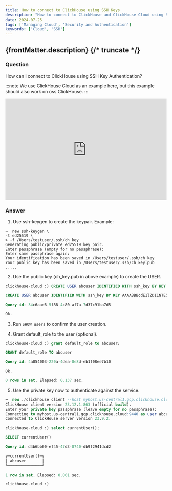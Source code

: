 ```yaml
---
title: How to connect to ClickHouse using SSH Keys
description: "How to connect to ClickHouse and ClickHouse Cloud using SSH Keys"
date: 2024-07-25
tags: ['Managing Cloud', 'Security and Authentication']
keywords: ['Cloud', 'SSH']
---
```


{frontMatter.description}
{/* truncate */}
---

### Question

How can I connect to ClickHouse using SSH Key Authentication?

:::note
We use ClickHouse Cloud as an example here, but this example should also work on oss ClickHouse.
:::

<iframe width="100%" height="315" src="https://www.youtube.com/embed/Rhe-kUyrFUE?si=JgcAusW1TcEyRqPr" title="YouTube video player" frameborder="0" allow="accelerometer; autoplay; clipboard-write; encrypted-media; gyroscope; picture-in-picture; web-share" referrerpolicy="strict-origin-when-cross-origin" allowfullscreen></iframe>

### Answer

1) Use ssh-keygen to create the keypair. Example: 

```
➜  new ssh-keygen \
-t ed25519 \
> -f /Users/testuser/.ssh/ch_key
Generating public/private ed25519 key pair.
Enter passphrase (empty for no passphrase):
Enter same passphrase again:
Your identification has been saved in /Users/testuser/.ssh/ch_key
Your public key has been saved in /Users/testuser/.ssh/ch_key.pub
.....
```

2) Use the public key (ch_key.pub in above example) to create the USER.

```sql
clickhouse-cloud :) CREATE USER abcuser IDENTIFIED WITH ssh_key BY KEY 'AAAABBBcdE1lZDI1NTE5AAAAIISdl4CrGM8mckXBUXLjL3ef9XwnycDWEvBPu3toB40m' TYPE 'ssh-ed25519';

CREATE USER abcuser IDENTIFIED WITH ssh_key BY KEY AAAABBBcdE1lZDI1NTE5AAAAIISdl4CrGM8mckXBUXLjL3ef9XwnycDWEvBPu3toB40m TYPE `ssh-ed25519`

Query id: 34c6aad6-5f88-4c80-af7a-7d37c91ba7d5

Ok.
```


3) Run `SHOW users` to confirm the user creation. 

4) Grant default_role to the user (optional).

```sql
clickhouse-cloud :) grant default_role to abcuser;

GRANT default_role TO abcuser

Query id: 4a054003-220a-4dea-8e8d-eb1f08ee7b10

Ok.

0 rows in set. Elapsed: 0.137 sec.
```

5) Use the private key now to authenticate against the service.

```sql
➜  new ./clickhouse client --host myhost.us-central1.gcp.clickhouse.cloud --secure --user abcuser --ssh-key-file '/Users/testuser/.ssh/ch_key'
ClickHouse client version 23.12.1.863 (official build).
Enter your private key passphrase (leave empty for no passphrase):
Connecting to myhost.us-central1.gcp.clickhouse.cloud:9440 as user abcuser.
Connected to ClickHouse server version 23.9.2.

clickhouse-cloud :) select currentUser();

SELECT currentUser()

Query id: d4b6bb60-ef45-47d3-8740-db9f2941dcd2

┌─currentUser()─┐
│ abcuser       │
└───────────────┘

1 row in set. Elapsed: 0.001 sec.

clickhouse-cloud :)
```
